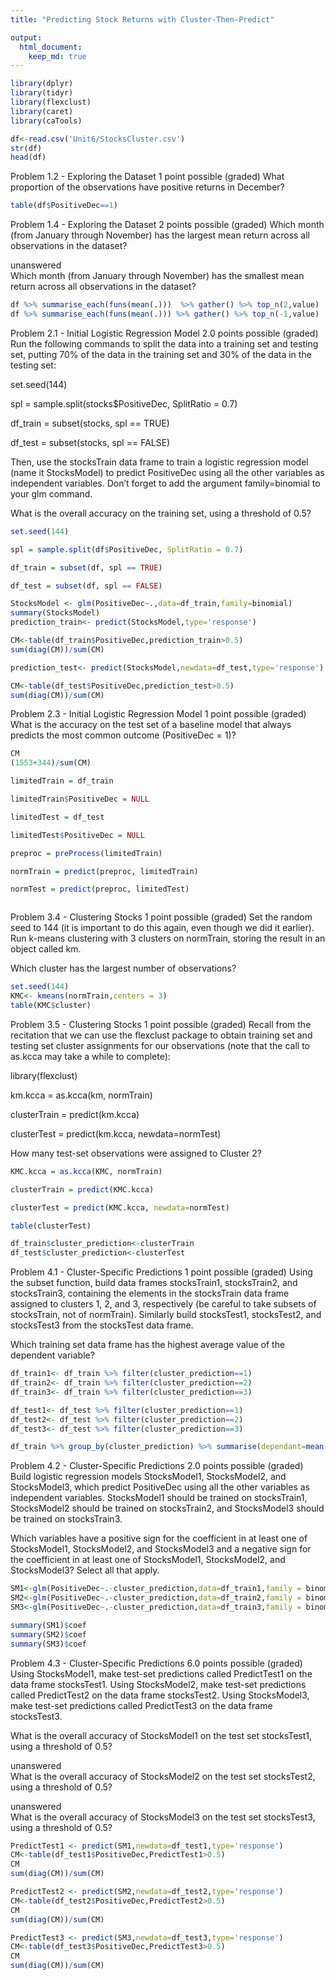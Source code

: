 ```yaml
---
title: "Predicting Stock Returns with Cluster-Then-Predict"

output:
  html_document:
    keep_md: true
---
```



```r
library(dplyr)
library(tidyr)
library(flexclust)
library(caret)
library(caTools)
```

```r
df<-read.csv('Unit6/StocksCluster.csv')
str(df)
head(df)
```

Problem 1.2 - Exploring the Dataset
1 point possible (graded)
What proportion of the observations have positive returns in December?
```r
table(df$PositiveDec==1)
```
Problem 1.4 - Exploring the Dataset
2 points possible (graded)
Which month (from January through November) has the largest mean return across all observations in the dataset?

 unanswered  
Which month (from January through November) has the smallest mean return across all observations in the dataset?

```r
df %>% summarise_each(funs(mean(.)))  %>% gather() %>% top_n(2,value)
df %>% summarise_each(funs(mean(.))) %>% gather() %>% top_n(-1,value)
```

Problem 2.1 - Initial Logistic Regression Model
2.0 points possible (graded)
Run the following commands to split the data into a training set and testing set, putting 70% of the data in the training set and 30% of the data in the testing set:

set.seed(144)

spl = sample.split(stocks$PositiveDec, SplitRatio = 0.7)

df_train = subset(stocks, spl == TRUE)

df_test = subset(stocks, spl == FALSE)

Then, use the stocksTrain data frame to train a logistic regression model (name it StocksModel) to predict PositiveDec using all the other variables as independent variables. Don't forget to add the argument family=binomial to your glm command.

What is the overall accuracy on the training set, using a threshold of 0.5?
```r
set.seed(144)

spl = sample.split(df$PositiveDec, SplitRatio = 0.7)

df_train = subset(df, spl == TRUE)

df_test = subset(df, spl == FALSE)

StocksModel <- glm(PositiveDec~.,data=df_train,family=binomial)
summary(StocksModel)
prediction_train<- predict(StocksModel,type='response')

CM<-table(df_train$PositiveDec,prediction_train>0.5)
sum(diag(CM))/sum(CM)
```
```r
prediction_test<- predict(StocksModel,newdata=df_test,type='response')

CM<-table(df_test$PositiveDec,prediction_test>0.5)
sum(diag(CM))/sum(CM)
```
Problem 2.3 - Initial Logistic Regression Model
1 point possible (graded)
What is the accuracy on the test set of a baseline model that always predicts the most common outcome (PositiveDec = 1)?
```r
CM
(1553+344)/sum(CM)
```

```r
limitedTrain = df_train

limitedTrain$PositiveDec = NULL

limitedTest = df_test

limitedTest$PositiveDec = NULL

preproc = preProcess(limitedTrain)

normTrain = predict(preproc, limitedTrain)

normTest = predict(preproc, limitedTest)



```
Problem 3.4 - Clustering Stocks
1 point possible (graded)
Set the random seed to 144 (it is important to do this again, even though we did it earlier). Run k-means clustering with 3 clusters on normTrain, storing the result in an object called km.

Which cluster has the largest number of observations?
```r
set.seed(144)
KMC<- kmeans(normTrain,centers = 3)
table(KMC$cluster)


```

Problem 3.5 - Clustering Stocks
1 point possible (graded)
Recall from the recitation that we can use the flexclust package to obtain training set and testing set cluster assignments for our observations (note that the call to as.kcca may take a while to complete):

library(flexclust)

km.kcca = as.kcca(km, normTrain)

clusterTrain = predict(km.kcca)

clusterTest = predict(km.kcca, newdata=normTest)

How many test-set observations were assigned to Cluster 2?

```r
KMC.kcca = as.kcca(KMC, normTrain)

clusterTrain = predict(KMC.kcca)

clusterTest = predict(KMC.kcca, newdata=normTest)

table(clusterTest)

df_train$cluster_prediction<-clusterTrain
df_test$cluster_prediction<-clusterTest


```
Problem 4.1 - Cluster-Specific Predictions
1 point possible (graded)
Using the subset function, build data frames stocksTrain1, stocksTrain2, and stocksTrain3, containing the elements in the stocksTrain data frame assigned to clusters 1, 2, and 3, respectively (be careful to take subsets of stocksTrain, not of normTrain). Similarly build stocksTest1, stocksTest2, and stocksTest3 from the stocksTest data frame.

Which training set data frame has the highest average value of the dependent variable?
```r
df_train1<- df_train %>% filter(cluster_prediction==1)
df_train2<- df_train %>% filter(cluster_prediction==2)
df_train3<- df_train %>% filter(cluster_prediction==3)

df_test1<- df_test %>% filter(cluster_prediction==1)
df_test2<- df_test %>% filter(cluster_prediction==2)
df_test3<- df_test %>% filter(cluster_prediction==3)

df_train %>% group_by(cluster_prediction) %>% summarise(dependant=mean(PositiveDec))

```
Problem 4.2 - Cluster-Specific Predictions
2.0 points possible (graded)
Build logistic regression models StocksModel1, StocksModel2, and StocksModel3, which predict PositiveDec using all the other variables as independent variables. StocksModel1 should be trained on stocksTrain1, StocksModel2 should be trained on stocksTrain2, and StocksModel3 should be trained on stocksTrain3.

Which variables have a positive sign for the coefficient in at least one of StocksModel1, StocksModel2, and StocksModel3 and a negative sign for the coefficient in at least one of StocksModel1, StocksModel2, and StocksModel3? Select all that apply.
```r
SM1<-glm(PositiveDec~.-cluster_prediction,data=df_train1,family = binomial)
SM2<-glm(PositiveDec~.-cluster_prediction,data=df_train2,family = binomial)
SM3<-glm(PositiveDec~.-cluster_prediction,data=df_train3,family = binomial)

summary(SM1)$coef
summary(SM2)$coef
summary(SM3)$coef

```
Problem 4.3 - Cluster-Specific Predictions
6.0 points possible (graded)
Using StocksModel1, make test-set predictions called PredictTest1 on the data frame stocksTest1. Using StocksModel2, make test-set predictions called PredictTest2 on the data frame stocksTest2. Using StocksModel3, make test-set predictions called PredictTest3 on the data frame stocksTest3.

What is the overall accuracy of StocksModel1 on the test set stocksTest1, using a threshold of 0.5?


  unanswered  
What is the overall accuracy of StocksModel2 on the test set stocksTest2, using a threshold of 0.5?


  unanswered  
What is the overall accuracy of StocksModel3 on the test set stocksTest3, using a threshold of 0.5?

```r

PredictTest1 <- predict(SM1,newdata=df_test1,type='response')
CM<-table(df_test1$PositiveDec,PredictTest1>0.5)
CM
sum(diag(CM))/sum(CM)
```
```r

PredictTest2 <- predict(SM2,newdata=df_test2,type='response')
CM<-table(df_test2$PositiveDec,PredictTest2>0.5)
CM
sum(diag(CM))/sum(CM)
```

```r

PredictTest3 <- predict(SM3,newdata=df_test3,type='response')
CM<-table(df_test3$PositiveDec,PredictTest3>0.5)
CM
sum(diag(CM))/sum(CM)
```
